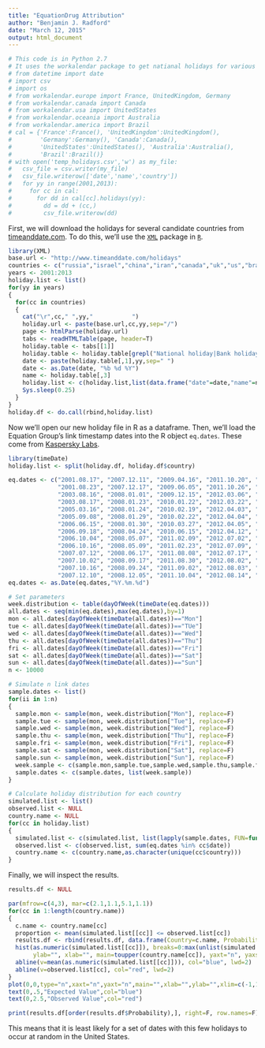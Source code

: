 ```yaml
---
title: "EquationDrug Attribution"
author: "Benjamin J. Radford"
date: "March 12, 2015"
output: html_document
---
```


```r
# This code is in Python 2.7
# It uses the workalendar package to get natianal holidays for various countries.
# from datetime import date
# import csv
# import os
# from workalendar.europe import France, UnitedKingdom, Germany
# from workalendar.canada import Canada
# from workalendar.usa import UnitedStates
# from workalendar.oceania import Australia
# from workalendar.america import Brazil
# cal = {'France':France(), 'UnitedKingdom':UnitedKingdom(), 
#        'Germany':Germany(), 'Canada':Canada(), 
#        'UnitedStates':UnitedStates(), 'Australia':Australia(),
#        'Brazil':Brazil()}
# with open('temp_holidays.csv','w') as my_file:
#   csv_file = csv.writer(my_file)
#   csv_file.writerow(['date','name','country'])
#   for yy in range(2001,2013):
#     for cc in cal:
#       for dd in cal[cc].holidays(yy):
#         dd = dd + (cc,)
#         csv_file.writerow(dd)
```

First, we will download the holidays for several candidate countries from [timeanddate.com](www.timeanddate.com). To do this, we'll use the [`XML`](http://cran.r-project.org/web/packages/XML/index.html) package in [`R`](http://www.r-project.org/).
```r
library(XML)
base.url <- "http://www.timeanddate.com/holidays"
countries <- c("russia","israel","china","iran","canada","uk","us","brazil","australia","new-zealand","germany")
years <- 2001:2013
holiday.list <- list()
for(yy in years)
{
  for(cc in countries)
  {
    cat("\r",cc," ",yy,"           ")
    holiday.url <- paste(base.url,cc,yy,sep="/")
    page <- htmlParse(holiday.url)
    tabs <- readHTMLTable(page, header=T)
    holiday.table <- tabs[[1]]
    holiday.table <- holiday.table[grepl("National holiday|Bank holiday|Public Holiday|Feriado Nacional",holiday.table[,4],ignore.case=T),]
    date <- paste(holiday.table[,1],yy,sep=" ")
    date <- as.Date(date, "%b %d %Y")
    name <- holiday.table[,3]
    holiday.list <- c(holiday.list,list(data.frame("date"=date,"name"=name,"country"=cc)))
    Sys.sleep(0.25)
  }
}
holiday.df <- do.call(rbind,holiday.list)
```

Now we'll open our new holiday file in R as a dataframe. Then, we'll load the Equation Group's link timestamp dates into the R object `eq.dates`. These come from [Kaspersky Labs](http://securelist.com/blog/research/69203/inside-the-equationdrug-espionage-platform/). 
```r
library(timeDate)
holiday.list <- split(holiday.df, holiday.df$country)

eq.dates <- c("2001.08.17", "2007.12.11", "2009.04.16", "2011.10.20", "2012.08.31", "2013.06.11",
              "2001.08.23", "2007.12.17", "2009.06.05", "2011.10.26", "2012.09.28", "2013.06.26",
              "2003.08.16", "2008.01.01", "2009.12.15", "2012.03.06", "2012.10.23", "2013.08.09",
              "2003.08.17", "2008.01.23", "2010.01.22", "2012.03.22", "2012.11.02", "2013.08.28",
              "2005.03.16", "2008.01.24", "2010.02.19", "2012.04.03", "2012.11.06", "2013.10.16",
              "2005.09.08", "2008.01.29", "2010.02.22", "2012.04.04", "2013.01.08", "2013.11.04",
              "2006.06.15", "2008.01.30", "2010.03.27", "2012.04.05", "2013.02.07", "2013.11.26",
              "2006.09.18", "2008.04.24", "2010.06.15", "2012.04.12", "2013.02.21", "2013.12.04",
              "2006.10.04", "2008.05.07", "2011.02.09", "2012.07.02", "2013.02.22", "2013.12.05",
              "2006.10.16", "2008.05.09", "2011.02.23", "2012.07.09", "2013.02.27", "2013.12.13",
              "2007.07.12", "2008.06.17", "2011.08.08", "2012.07.17", "2013.04.16",
              "2007.10.02", "2008.09.17", "2011.08.30", "2012.08.02", "2013.05.08",
              "2007.10.16", "2008.09.24", "2011.09.02", "2012.08.03", "2013.05.14",
              "2007.12.10", "2008.12.05", "2011.10.04", "2012.08.14", "2013.05.24")
eq.dates <- as.Date(eq.dates,"%Y.%m.%d")

# Set parameters
week.distribution <- table(dayOfWeek(timeDate(eq.dates)))
all.dates <- seq(min(eq.dates),max(eq.dates),by=1)
mon <- all.dates[dayOfWeek(timeDate(all.dates))=="Mon"]
tue <- all.dates[dayOfWeek(timeDate(all.dates))=="TUe"]
wed <- all.dates[dayOfWeek(timeDate(all.dates))=="Wed"]
thu <- all.dates[dayOfWeek(timeDate(all.dates))=="Thu"]
fri <- all.dates[dayOfWeek(timeDate(all.dates))=="Fri"]
sat <- all.dates[dayOfWeek(timeDate(all.dates))=="Sat"]
sun <- all.dates[dayOfWeek(timeDate(all.dates))=="Sun"]
n <- 10000

# Simulate n link dates
sample.dates <- list()
for(ii in 1:n)
{
  sample.mon <- sample(mon, week.distribution["Mon"], replace=F)
  sample.tue <- sample(mon, week.distribution["Tue"], replace=F)
  sample.wed <- sample(mon, week.distribution["Wed"], replace=F)
  sample.thu <- sample(mon, week.distribution["Thu"], replace=F)
  sample.fri <- sample(mon, week.distribution["Fri"], replace=F)
  sample.sat <- sample(mon, week.distribution["Sat"], replace=F)
  sample.sun <- sample(mon, week.distribution["Sun"], replace=F)
  week.sample <- c(sample.mon,sample.tue,sample.wed,sample.thu,sample.fri,sample.sat,sample.sun)
  sample.dates <- c(sample.dates, list(week.sample))
}

# Calculate holiday distribution for each country
simulated.list <- list()
observed.list <- NULL
country.name <- NULL
for(cc in holiday.list)
{
  simulated.list <- c(simulated.list, list(lapply(sample.dates, FUN=function(x){sum(x %in% cc$date)})))
  observed.list <- c(observed.list, sum(eq.dates %in% cc$date))
  country.name <- c(country.name,as.character(unique(cc$country)))
}
```

Finally, we will inspect the results.
```r
results.df <- NULL

par(mfrow=c(4,3), mar=c(2.1,1.1,5.1,1.1))
for(cc in 1:length(country.name))
{
  c.name <- country.name[cc]
  proportion <- mean(simulated.list[[cc]] <= observed.list[cc])
  results.df <- rbind(results.df, data.frame(Country=c.name, Probability=proportion))
  hist(as.numeric(simulated.list[[cc]]), breaks=0:max(unlist(simulated.list)), col="#aaaaaa",
       ylab="", xlab="", main=toupper(country.name[cc]), yaxt="n", yaxs="i")
  abline(v=mean(as.numeric(simulated.list[[cc]])), col="blue", lwd=2)
  abline(v=observed.list[cc], col="red", lwd=2)
}
plot(0,0,type="n",xaxt="n",yaxt="n",main="",xlab="",ylab="",xlim=c(-1,1),ylim=c(0,3),frame=F)
text(0,.5,"Expected Value",col="blue")
text(0,2.5,"Observed Value",col="red")

print(results.df[order(results.df$Probability),], right=F, row.names=F)
```

This means that it is least likely for a set of dates with this few holidays to occur at random in the United States.
